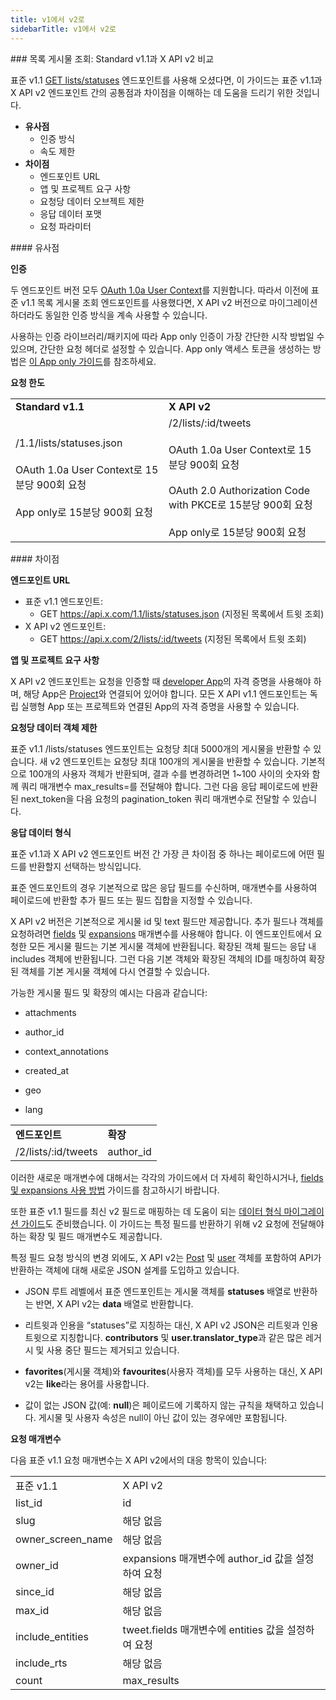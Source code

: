 ```yaml
---
title: v1에서 v2로
sidebarTitle: v1에서 v2로
---
```



<div id="list-posts-lookup-standard-v11-compared-to-x-api-v2">
  ### 목록 게시물 조회: Standard v1.1과 X API v2 비교
</div>

표준 v1.1 [GET lists/statuses](https://developer.x.com/en/docs/twitter-api/v1/accounts-and-users/create-manage-lists/api-reference/get-lists-statuses) 엔드포인트를 사용해 오셨다면, 이 가이드는 표준 v1.1과 X API v2 엔드포인트 간의 공통점과 차이점을 이해하는 데 도움을 드리기 위한 것입니다.

- **유사점**
  - 인증 방식
  - 속도 제한
- **차이점**
  - 엔드포인트 URL
  - 앱 및 프로젝트 요구 사항
  - 요청당 데이터 오브젝트 제한
  - 응답 데이터 포맷
  - 요청 파라미터

<div id="similarities">
  #### 유사점
</div>

**인증**

두 엔드포인트 버전 모두 [OAuth 1.0a User Context](/ko/resources/fundamentals/authentication#oauth-2-0)를 지원합니다. 따라서 이전에 표준 v1.1 목록 게시물 조회 엔드포인트를 사용했다면, X API v2 버전으로 마이그레이션하더라도 동일한 인증 방식을 계속 사용할 수 있습니다.

사용하는 인증 라이브러리/패키지에 따라 App only 인증이 가장 간단한 시작 방법일 수 있으며, 간단한 요청 헤더로 설정할 수 있습니다. App only 액세스 토큰을 생성하는 방법은 [이 App only 가이드](/ko/resources/fundamentals/authentication#bearer-token-also-known-as-app-only)를 참조하세요.

**요청 한도**

|     |     |
| :--- | :--- |
| **Standard v1.1** | **X API v2** |
| /1.1/lists/statuses.json<br /><br />OAuth 1.0a User Context로 15분당 900회 요청<br /><br />App only로 15분당 900회 요청 | /2/lists/:id/tweets<br /><br />OAuth 1.0a User Context로 15분당 900회 요청<br /><br />OAuth 2.0 Authorization Code with PKCE로 15분당 900회 요청<br /><br />App only로 15분당 900회 요청 |

<div id="differences">
  #### 차이점
</div>

**엔드포인트 URL**

- 표준 v1.1 엔드포인트:
  - GET https://api.x.com/1.1/lists/statuses.json
    (지정된 목록에서 트윗 조회)
- X API v2 엔드포인트:
  - GET https://api.x.com/2/lists/:id/tweets
    (지정된 목록에서 트윗 조회)

**앱 및 프로젝트 요구 사항**

X API v2 엔드포인트는 요청을 인증할 때 [developer App](/ko/resources/fundamentals/developer-apps)의 자격 증명을 사용해야 하며, 해당 App은 [Project](/ko/resources/fundamentals/projects)와 연결되어 있어야 합니다. 모든 X API v1.1 엔드포인트는 독립 실행형 App 또는 프로젝트와 연결된 App의 자격 증명을 사용할 수 있습니다.

**요청당 데이터 객체 제한**

표준 v1.1 /lists/statuses 엔드포인트는 요청당 최대 5000개의 게시물을 반환할 수 있습니다. 새 v2 엔드포인트는 요청당 최대 100개의 게시물을 반환할 수 있습니다. 기본적으로 100개의 사용자 객체가 반환되며, 결과 수를 변경하려면 1~100 사이의 숫자와 함께 쿼리 매개변수 max\_results=를 전달해야 합니다. 그런 다음 응답 페이로드에 반환된 next\_token을 다음 요청의 pagination\_token 쿼리 매개변수로 전달할 수 있습니다.

**응답 데이터 형식**

표준 v1.1과 X API v2 엔드포인트 버전 간 가장 큰 차이점 중 하나는 페이로드에 어떤 필드를 반환할지 선택하는 방식입니다.

표준 엔드포인트의 경우 기본적으로 많은 응답 필드를 수신하며, 매개변수를 사용하여 페이로드에 반환할 추가 필드 또는 필드 집합을 지정할 수 있습니다.

X API v2 버전은 기본적으로 게시물 id 및 text 필드만 제공합니다. 추가 필드나 객체를 요청하려면 [fields](/ko/x-api/fundamentals/fields) 및 [expansions](/ko/x-api/fundamentals/expansions) 매개변수를 사용해야 합니다. 이 엔드포인트에서 요청한 모든 게시물 필드는 기본 게시물 객체에 반환됩니다. 확장된 객체 필드는 응답 내 includes 객체에 반환됩니다. 그런 다음 기본 객체와 확장된 객체의 ID를 매칭하여 확장된 객체를 기본 게시물 객체에 다시 연결할 수 있습니다. 

가능한 게시물 필드 및 확장의 예시는 다음과 같습니다:

- attachments

- author\_id

- context\_annotations

- created\_at

- geo

- lang

|     |     |
| :--- | :--- |
| **엔드포인트** | **확장** |
| /2/lists/:id/tweets | author\_id |

이러한 새로운 매개변수에 대해서는 각각의 가이드에서 더 자세히 확인하시거나, [fields 및 expansions 사용 방법](/ko/x-api/fundamentals/data-dictionary#how-to-use-fields-and-expansions) 가이드를 참고하시기 바랍니다. 

또한 표준 v1.1 필드를 최신 v2 필드로 매핑하는 데 도움이 되는 [데이터 형식 마이그레이션 가이드](/ko/x-api/migrate/data-format-migration)도 준비했습니다. 이 가이드는 특정 필드를 반환하기 위해 v2 요청에 전달해야 하는 확장 및 필드 매개변수도 제공합니다. 

특정 필드 요청 방식의 변경 외에도, X API v2는 [Post](/ko/x-api/fundamentals/data-dictionary#tweet) 및 [user](/ko/x-api/fundamentals/data-dictionary#user) 객체를 포함하여 API가 반환하는 객체에 대해 새로운 JSON 설계를 도입하고 있습니다.

- JSON 루트 레벨에서 표준 엔드포인트는 게시물 객체를 **statuses** 배열로 반환하는 반면, X API v2는 **data** 배열로 반환합니다. 

- 리트윗과 인용을 “statuses”로 지칭하는 대신, X API v2 JSON은 리트윗과 인용 트윗으로 지칭합니다. **contributors** 및 **user.translator\_type**과 같은 많은 레거시 및 사용 중단 필드는 제거되고 있습니다. 

- **favorites**(게시물 객체)와 **favourites**(사용자 객체)를 모두 사용하는 대신, X API v2는 **like**라는 용어를 사용합니다.

- 값이 없는 JSON 값(예: **null**)은 페이로드에 기록하지 않는 규칙을 채택하고 있습니다. 게시물 및 사용자 속성은 null이 아닌 값이 있는 경우에만 포함됩니다.
   

**요청 매개변수**

다음 표준 v1.1 요청 매개변수는 X API v2에서의 대응 항목이 있습니다:

|     |     |
| :--- | :--- |
| 표준 v1.1 | X API v2 |
| list\_id | id  |
| slug | 해당 없음 |
| owner\_screen\_name | 해당 없음 |
| owner\_id | expansions 매개변수에 author\_id 값을 설정하여 요청 |
| since\_id | 해당 없음 |
| max\_id | 해당 없음 |
| include\_entities | tweet.fields 매개변수에 entities 값을 설정하여 요청 |
| include\_rts | 해당 없음 |
| count | max\_results |